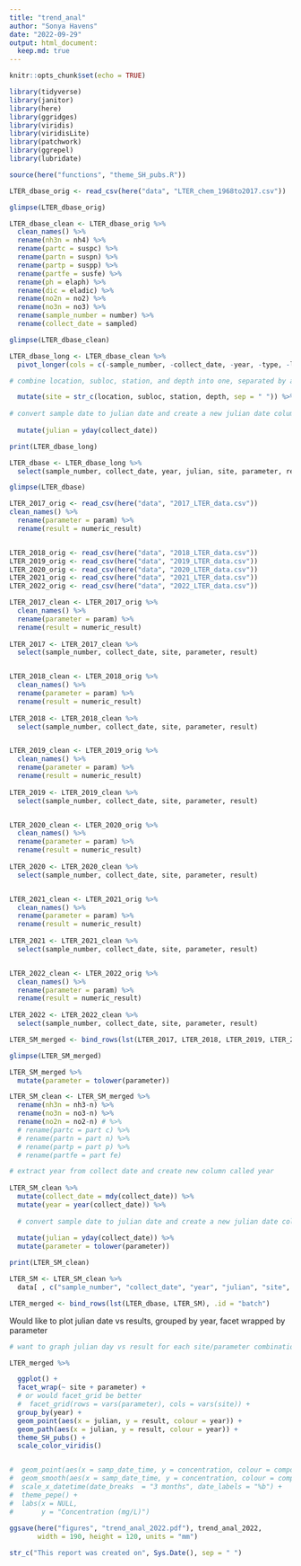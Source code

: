 ---
title: "trend_anal"
author: "Sonya Havens"
date: "2022-09-29"
output: html_document:
  keep.md: true
---

```{r setup, include=FALSE}
knitr::opts_chunk$set(echo = TRUE)
```

```{r load_packages, include = FALSE}
library(tidyverse)
library(janitor)
library(here)
library(ggridges)
library(viridis)
library(viridisLite)
library(patchwork)
library(ggrepel)
library(lubridate)
```

```{r source_themes, include = FALSE}
source(here("functions", "theme_SH_pubs.R"))
```

```{r load_dbase_data}
LTER_dbase_orig <- read_csv(here("data", "LTER_chem_1968to2017.csv"))

glimpse(LTER_dbase_orig)
```

```{r clean_dbase_data}
LTER_dbase_clean <- LTER_dbase_orig %>% 
  clean_names() %>% 
  rename(nh3n = nh4) %>% 
  rename(partc = suspc) %>% 
  rename(partn = suspn) %>% 
  rename(partp = suspp) %>% 
  rename(partfe = susfe) %>% 
  rename(ph = elaph) %>% 
  rename(dic = eladic) %>% 
  rename(no2n = no2) %>% 
  rename(no3n = no3) %>% 
  rename(sample_number = number) %>% 
  rename(collect_date = sampled)

glimpse(LTER_dbase_clean)
```

```{r rearrange_dbase_data}
 
LTER_dbase_long <- LTER_dbase_clean %>% 
  pivot_longer(cols = c(-sample_number, -collect_date, -year, -type, -location, -subloc, -station, -depth), names_to = "parameter", values_to = "result") %>% 

# combine location, subloc, station, and depth into one, separated by a space, and make new column called site

  mutate(site = str_c(location, subloc, station, depth, sep = " ")) %>% 
  
# convert sample date to julian date and create a new julian date column
  
  mutate(julian = yday(collect_date))

print(LTER_dbase_long)
```

```{r extracted_dbase_dataframe}

LTER_dbase <- LTER_dbase_long %>% 
  select(sample_number, collect_date, year, julian, site, parameter, result)

glimpse(LTER_dbase)
```


```{r load_SM_data}

LTER_2017_orig <- read_csv(here("data", "2017_LTER_data.csv"))
clean_names() %>% 
  rename(parameter = param) %>% 
  rename(result = numeric_result)


LTER_2018_orig <- read_csv(here("data", "2018_LTER_data.csv"))
LTER_2019_orig <- read_csv(here("data", "2019_LTER_data.csv"))
LTER_2020_orig <- read_csv(here("data", "2020_LTER_data.csv"))
LTER_2021_orig <- read_csv(here("data", "2021_LTER_data.csv"))
LTER_2022_orig <- read_csv(here("data", "2022_LTER_data.csv"))

```

```{r clean_extract_SM}

LTER_2017_clean <- LTER_2017_orig %>% 
  clean_names() %>% 
  rename(parameter = param) %>% 
  rename(result = numeric_result)
  
LTER_2017 <- LTER_2017_clean %>% 
  select(sample_number, collect_date, site, parameter, result)


LTER_2018_clean <- LTER_2018_orig %>% 
  clean_names() %>% 
  rename(parameter = param) %>% 
  rename(result = numeric_result)
  
LTER_2018 <- LTER_2018_clean %>% 
  select(sample_number, collect_date, site, parameter, result)


LTER_2019_clean <- LTER_2019_orig %>% 
  clean_names() %>% 
  rename(parameter = param) %>% 
  rename(result = numeric_result)
  
LTER_2019 <- LTER_2019_clean %>% 
  select(sample_number, collect_date, site, parameter, result)


LTER_2020_clean <- LTER_2020_orig %>% 
  clean_names() %>% 
  rename(parameter = param) %>% 
  rename(result = numeric_result)
  
LTER_2020 <- LTER_2020_clean %>% 
  select(sample_number, collect_date, site, parameter, result)


LTER_2021_clean <- LTER_2021_orig %>% 
  clean_names() %>% 
  rename(parameter = param) %>% 
  rename(result = numeric_result)
  
LTER_2021 <- LTER_2021_clean %>% 
  select(sample_number, collect_date, site, parameter, result)


LTER_2022_clean <- LTER_2022_orig %>% 
  clean_names() %>% 
  rename(parameter = param) %>% 
  rename(result = numeric_result)
  
LTER_2022 <- LTER_2022_clean %>% 
  select(sample_number, collect_date, site, parameter, result)

```


```{r merge_SM_datasets}

LTER_SM_merged <- bind_rows(lst(LTER_2017, LTER_2018, LTER_2019, LTER_2020, LTER_2021, LTER_2022), .id = "batch")

glimpse(LTER_SM_merged)

```

```{r clean_param_names}

LTER_SM_merged %>% 
  mutate(parameter = tolower(parameter))

LTER_SM_clean <- LTER_SM_merged %>% 
  rename(nh3n = nh3-n) %>% 
  rename(no3n = no3-n) %>% 
  rename(no2n = no2-n) # %>% 
  # rename(partc = part c) %>% 
  # rename(partn = part n) %>% 
  # rename(partp = part p) %>% 
  # rename(partfe = part fe)
```



```{r rearrange_SM_data}
  
# extract year from collect date and create new column called year
  
LTER_SM_clean %>% 
  mutate(collect_date = mdy(collect_date)) %>% 
  mutate(year = year(collect_date)) %>% 
  
  # convert sample date to julian date and create a new julian date column
  
  mutate(julian = yday(collect_date)) %>% 
  mutate(parameter = tolower(parameter))

print(LTER_SM_clean)
```

```{r extract_SM_dataframe}

LTER_SM <- LTER_SM_clean %>% 
  data[ , c("sample_number", "collect_date", "year", "julian", "site", "parameter", "result")]

```


```{r merged_dbase_SM}

LTER_merged <- bind_rows(lst(LTER_dbase, LTER_SM), .id = "batch")

```


Would like to plot julian date vs results, grouped by year, facet wrapped by parameter
```{r plot}
# want to graph julian day vs result for each site/parameter combination, with each year being a different plot

LTER_merged %>% 

  ggplot() +
  facet_wrap(~ site + parameter) +
  # or would facet_grid be better
  #  facet_grid(rows = vars(parameter), cols = vars(site)) +
  group_by(year) +  
  geom_point(aes(x = julian, y = result, colour = year)) +
  geom_path(aes(x = julian, y = result, colour = year)) +
  theme_SH_pubs() +
  scale_color_viridis()


#  geom_point(aes(x = samp_date_time, y = concentration, colour = compound)) +
#  geom_smooth(aes(x = samp_date_time, y = concentration, colour = compound, fill = compound)) +
#  scale_x_datetime(date_breaks  = "3 months", date_labels = "%b") +
#  theme_pepe() +
#  labs(x = NULL,
#       y = "Concentration (mg/L)")
  
ggsave(here("figures", "trend_anal_2022.pdf"), trend_anal_2022,
       width = 190, height = 120, units = "mm")
```


```{r timestamp}
str_c("This report was created on", Sys.Date(), sep = " ")
```

